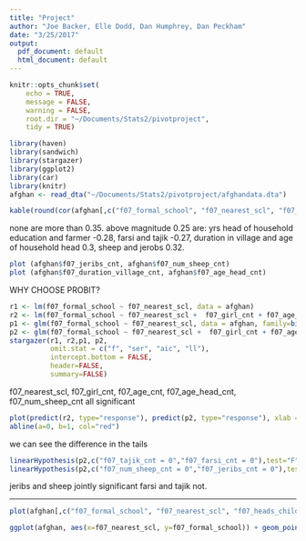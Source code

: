 ```yaml
---
title: "Project"
author: "Joe Backer, Elle Dodd, Dan Humphrey, Dan Peckham"
date: "3/25/2017"
output:
  pdf_document: default
  html_document: default
---
```


```r
knitr::opts_chunk$set(
	echo = TRUE,
	message = FALSE,
	warning = FALSE,
	root.dir = "~/Documents/Stats2/pivotproject",
	tidy = TRUE)
```

```r
library(haven)
library(sandwich)
library(stargazer)
library(ggplot2)
library(car)
library(knitr)
afghan <- read_dta("~/Documents/Stats2/pivotproject/afghandata.dta")
```


```r
kable(round(cor(afghan[,c("f07_formal_school", "f07_nearest_scl", "f07_heads_child_cnt", "f07_girl_cnt", "f07_age_cnt", "f07_age_head_cnt", "f07_yrs_ed_head_cnt", "f07_jeribs_cnt", "f07_num_sheep_cnt", "f07_duration_village_cnt", "f07_farsi_cnt" ,"f07_tajik_cnt" , "f07_farmer_cnt","f07_num_ppl_hh_cnt")]), digits = 2))
```

none are more than 0.35.
above magnitude 0.25 are:
yrs head of household education and farmer -0.28,
farsi and tajik -0.27,
duration in village and age of household head 0.3, 
sheep and jerobs 0.32.

```r
plot (afghan$f07_jeribs_cnt, afghan$f07_num_sheep_cnt)
plot (afghan$f07_duration_village_cnt, afghan$f07_age_head_cnt)
```

WHY CHOOSE PROBIT?

```r
r1 <- lm(f07_formal_school ~ f07_nearest_scl, data = afghan)
r2 <- lm(f07_formal_school ~ f07_nearest_scl +  f07_girl_cnt + f07_age_cnt + f07_age_head_cnt + f07_num_sheep_cnt + f07_jeribs_cnt + f07_yrs_ed_head_cnt + f07_heads_child_cnt+f07_duration_village_cnt + f07_num_ppl_hh_cnt + f07_tajik_cnt + f07_farsi_cnt, data = afghan)
p1 <- glm(f07_formal_school ~ f07_nearest_scl, data = afghan, family=binomial(link="probit"))
p2 <- glm(f07_formal_school ~ f07_nearest_scl +  f07_girl_cnt + f07_age_cnt + f07_age_head_cnt + f07_num_sheep_cnt + f07_jeribs_cnt + f07_yrs_ed_head_cnt + f07_heads_child_cnt+f07_duration_village_cnt + f07_num_ppl_hh_cnt + f07_tajik_cnt + f07_farsi_cnt, data = afghan, family=binomial(link="probit"))
stargazer(r1, r2,p1, p2,
          omit.stat = c("f", "ser", "aic", "ll"),
          intercept.bottom = FALSE,
          header=FALSE,
          summary=FALSE)
```

f07_nearest_scl, f07_girl_cnt, f07_age_cnt, f07_age_head_cnt, f07_num_sheep_cnt all significant

```r
plot(predict(r2, type="response"), predict(p2, type="response"), xlab = "linear model", ylab = "probit model")
abline(a=0, b=1, col="red")
```

we can see the difference in the tails

```r
linearHypothesis(p2,c("f07_tajik_cnt = 0","f07_farsi_cnt = 0"),test="F")
linearHypothesis(p2,c("f07_num_sheep_cnt = 0","f07_jeribs_cnt = 0"),test="F")
```
jeribs and sheep jointly significant
farsi and tajik not.

---


```r
plot(afghan[,c("f07_formal_school", "f07_nearest_scl", "f07_heads_child_cnt", "f07_girl_cnt", "f07_age_cnt", "f07_age_head_cnt", "f07_yrs_ed_head_cnt", "f07_jeribs_cnt", "f07_num_sheep_cnt", "f07_duration_village_cnt", "f07_farsi_cnt" ,"f07_tajik_cnt" , "f07_farmer_cnt","f07_num_ppl_hh_cnt")])
```


```r
ggplot(afghan, aes(x=f07_nearest_scl, y=f07_formal_school)) + geom_point(shape=20) + geom_smooth(method=glm, method.args=list(family=binomial(link="probit")), se=FALSE) + geom_smooth(method=lm, se=FALSE, colour="red")
```


